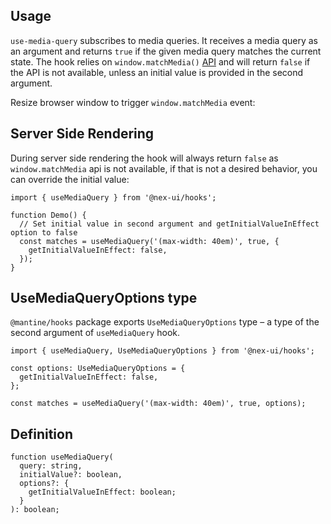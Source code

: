 

## Usage

`use-media-query` subscribes to media queries.
It receives a media query as an argument and returns `true` if the given media query matches the current state.
The hook relies on `window.matchMedia()` [API](https://developer.mozilla.org/en-US/docs/Web/API/Window/matchMedia)
and will return `false` if the API is not available, unless an initial value is provided in the second argument.

Resize browser window to trigger `window.matchMedia` event:

<Demo data={HooksDemos.useMediaQueryDemo} />

## Server Side Rendering

During server side rendering the hook will always return `false` as `window.matchMedia` api is not available,
if that is not a desired behavior, you can override the initial value:

```tsx
import { useMediaQuery } from '@nex-ui/hooks';

function Demo() {
  // Set initial value in second argument and getInitialValueInEffect option to false
  const matches = useMediaQuery('(max-width: 40em)', true, {
    getInitialValueInEffect: false,
  });
}
```

## UseMediaQueryOptions type

`@mantine/hooks` package exports `UseMediaQueryOptions` type – a type of the second argument of `useMediaQuery` hook.

```tsx
import { useMediaQuery, UseMediaQueryOptions } from '@nex-ui/hooks';

const options: UseMediaQueryOptions = {
  getInitialValueInEffect: false,
};

const matches = useMediaQuery('(max-width: 40em)', true, options);
```

## Definition

```tsx
function useMediaQuery(
  query: string,
  initialValue?: boolean,
  options?: {
    getInitialValueInEffect: boolean;
  }
): boolean;
```
